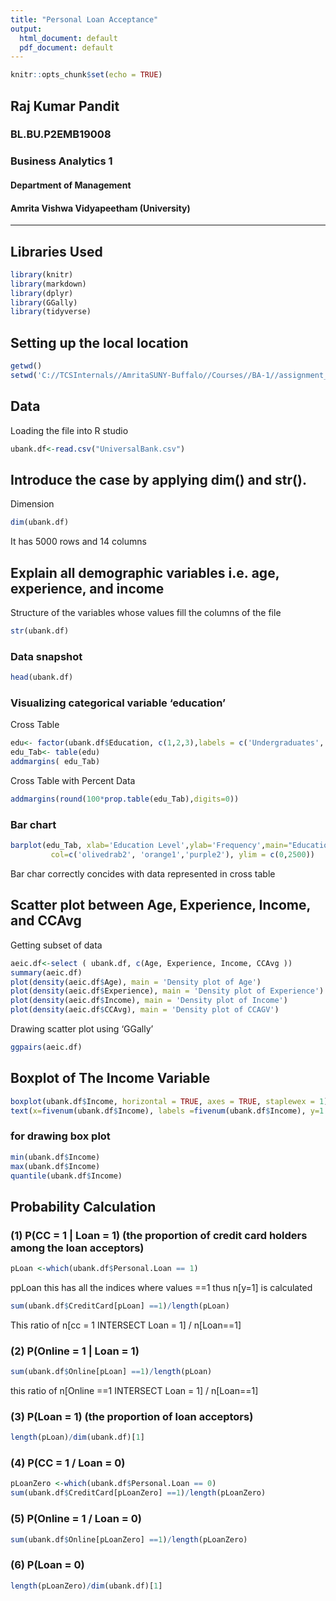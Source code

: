 ---
title: "Personal Loan Acceptance"
output:
  html_document: default
  pdf_document: default
---

```{r setup, include=FALSE}
knitr::opts_chunk$set(echo = TRUE)
```


## Raj Kumar Pandit

### BL.BU.P2EMB19008

### Business Analytics 1

#### Department of Management
#### Amrita Vishwa Vidyapeetham (University)


***


## Libraries Used

```{r warning=FALSE, results = 'hide'}
library(knitr)
library(markdown)
library(dplyr)
library(GGally)
library(tidyverse)
```

## Setting up the local location

```{r warning=FALSE, results = 'hide'}
getwd()
setwd('C://TCSInternals//AmritaSUNY-Buffalo//Courses//BA-1//assignment_1')
```

## Data

Loading the file into R studio
```{r warning=FALSE}
ubank.df<-read.csv("UniversalBank.csv")
```

## Introduce the case by applying dim() and str().

Dimension
```{r warning=FALSE}
dim(ubank.df)
```
It has 5000 rows and 14 columns

## Explain all demographic variables i.e. age, experience, and income

Structure of the variables whose values fill the columns of the file

```{r warning=FALSE}
str(ubank.df)
```

### Data snapshot

```{r warning=FALSE}
head(ubank.df)
```

### Visualizing categorical variable 'education'

Cross Table

```{r warning=FALSE}
edu<- factor(ubank.df$Education, c(1,2,3),labels = c('Undergraduates','Graduate', 'Professional'))
edu_Tab<- table(edu)
addmargins( edu_Tab)
```

Cross Table with Percent Data

```{r warning=FALSE}
addmargins(round(100*prop.table(edu_Tab),digits=0))
```
### Bar chart

```{r warning=FALSE}
barplot(edu_Tab, xlab='Education Level',ylab='Frequency',main="Education Data Distribution",
         col=c('olivedrab2', 'orange1','purple2'), ylim = c(0,2500))
```

Bar char correctly concides with data represented in cross table

## Scatter plot between Age, Experience, Income, and CCAvg

Getting subset of data

```{r warning=FALSE}
aeic.df<-select ( ubank.df, c(Age, Experience, Income, CCAvg ))
summary(aeic.df)
plot(density(aeic.df$Age), main = 'Density plot of Age')
plot(density(aeic.df$Experience), main = 'Density plot of Experience')
plot(density(aeic.df$Income), main = 'Density plot of Income')
plot(density(aeic.df$CCAvg), main = 'Density plot of CCAGV')

```

Drawing scatter plot using 'GGally'

```{r warning=FALSE}

ggpairs(aeic.df)
```

## Boxplot of The Income Variable 

```{r warning=FALSE}
boxplot(ubank.df$Income, horizontal = TRUE, axes = TRUE, staplewex = 1)
text(x=fivenum(ubank.df$Income), labels =fivenum(ubank.df$Income), y=1.25)
```

### for drawing box plot

```{r warning=FALSE}
min(ubank.df$Income)
max(ubank.df$Income)
quantile(ubank.df$Income)
```

## Probability Calculation

### (1)  P(CC = 1 | Loan = 1) (the proportion of credit card holders among the loan acceptors)

```{r warning=FALSE}
pLoan <-which(ubank.df$Personal.Loan == 1)

```
ppLoan this has all the indices where values ==1 thus n[y=1] is calculated

```{r warning=FALSE}
sum(ubank.df$CreditCard[pLoan] ==1)/length(pLoan)

```

This ratio of n[cc = 1 INTERSECT Loan = 1] / n[Loan==1]
 
### (2)  P(Online = 1 | Loan = 1)

```{r warning=FALSE}
sum(ubank.df$Online[pLoan] ==1)/length(pLoan)
```
 this ratio of n[Online ==1 INTERSECT Loan = 1] / n[Loan==1]

### (3) P(Loan = 1) (the proportion of loan acceptors)

```{r warning=FALSE}
length(pLoan)/dim(ubank.df)[1]
```

### (4) P(CC = 1 / Loan = 0)

```{r warning=FALSE}
pLoanZero <-which(ubank.df$Personal.Loan == 0)
sum(ubank.df$CreditCard[pLoanZero] ==1)/length(pLoanZero)
```

### (5) P(Online = 1 / Loan = 0)

```{r warning=FALSE}
sum(ubank.df$Online[pLoanZero] ==1)/length(pLoanZero)
```

### (6) P(Loan = 0)

```{r warning=FALSE}
length(pLoanZero)/dim(ubank.df)[1]
```

